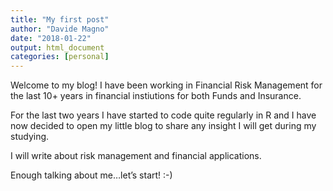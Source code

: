 ```yaml
---
title: "My first post"
author: "Davide Magno"
date: "2018-01-22"
output: html_document
categories: [personal]
---
```


Welcome to my blog! I have been working in Financial Risk Management for the last 10+ years in financial instiutions for both Funds and Insurance.

For the last two years I have started to code quite regularly in R and I have now decided to open my little blog to share any insight I will get during my studying.

I will write about risk management and financial applications.

Enough talking about me...let's start! :-)
